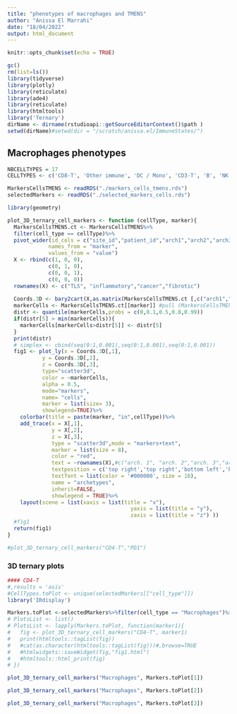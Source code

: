 ```yaml
---
title: "phenotypes of macrophages and TMENS"
author: "Anissa El Marrahi"
date: "18/04/2022"
output: html_document
---
```


```r
knitr::opts_chunk$set(echo = TRUE)
```


```r
gc()
rm(list=ls())
library(tidyverse)
library(plotly)
library(reticulate)
library(ade4)
library(reticulate)
library(htmltools)
library('Ternary')
dirName <- dirname(rstudioapi::getSourceEditorContext()$path )
setwd(dirName)#setwd(dir = "/scratch/anissa.el/ImmuneStates/")

```

## Macrophages phenotypes

```r

NBCELLTYPES = 17
CELLTYPES <- c('CD8-T', 'Other immune', 'DC / Mono', 'CD3-T', 'B', 'NK', 'Keratin-positive tumor', 'Tumor','CD4-T', 'Mesenchymal-like', 'Macrophages', 'Endothelial', 'Tregs', 'Unidentified', 'DC', 'Mono / Neu','Neutrophils')

```

```r
MarkersCellsTMENS <- readRDS("./markers_cells_tmens.rds")
selectedMarkers <- readRDS("./selected_markers_cells.rds")
```


```r
library(geometry)

plot_3D_ternary_cell_markers <- function (cellType, marker){
  MarkersCellsTMENS.ct <- MarkersCellsTMENS%>%
  filter(cell_type == cellType)%>%
  pivot_wider(id_cols = c("site_id","patient_id","arch1","arch2","arch3","arch4"),
             names_from = "marker",
             values_from = "value")
  X <- rbind(c(1, 0, 0),
             c(0, 1, 0),
             c(0, 0, 1),
             c(0, 0, 0))
  rownames(X) <- c("TLS", "inflammatory","cancer","fibrotic")
  
  Coords.3D <- bary2cart(X,as.matrix(MarkersCellsTMENS.ct [,c("arch1","arch2","arch3","arch4")]))
  markerCells <- MarkersCellsTMENS.ct[[marker]] #pull (MarkersCellsTMENS.ct,marker )
  distr <- quantile(markerCells,probs = c(0,0.1,0.5,0.8,0.99))
  if(distr[5] > min(markerCells)){
    markerCells[markerCells>distr[5]] <- distr[5]
  }
  print(distr)
  # simplex <- cbind(seq(0:1,0.001),seq(0:1,0.001),seq(0:1,0.001))
  fig1 <- plot_ly(x = Coords.3D[,1],
           y = Coords.3D[,2],
           z = Coords.3D[,3],
           type="scatter3d",
           color = ~markerCells,
           alpha = 0.5,
           mode="markers",
           name= "cells",
           marker = list(size= 3),
           showlegend=TRUE)%>%
    colorbar(title = paste(marker, "in",cellType))%>%
    add_trace(x = X[,1],
              y = X[,2],
              z = X[,3],
              type = "scatter3d",mode = "markers+text",
              marker = list(size = 8),
              color = "red",
              text = ~rownames(X),#c("arch. 1", "arch. 2","arch. 3","arch. 4"),#c("arch. 2", "arch. 1","arch. 3","arch. 4"),
              textposition = c('top right','top right','bottom left','bottom left'),
              textfont = list(color = '#000000', size = 16),
              name = "archetypes",
              inherit=FALSE,
              showlegend = TRUE)%>%
    layout(scene = list(xaxis = list(title = "x"), 
                                       yaxis = list(title = "y"), 
                                       zaxis = list(title = "z") ))
  #fig1
  return(fig1)
}

#plot_3D_ternary_cell_markers("CD4-T","PD1")

```


### 3D ternary plots 

```r
#### CD4-T
#,results = 'asis'
#CellTypes.toPlot <- unique(selectedMarkers[["cell_type"]])
library('IRdisplay')

Markers.toPlot <-selectedMarkers%>%filter(cell_type == "Macrophages")%>%pull(marker)
# PlotsList <- list()
# PlotsList <- lapply(Markers.toPlot, function(marker1){
#   fig <- plot_3D_ternary_cell_markers("CD4-T", marker1)
#   print(htmltools::tagList(fig))
#   #cat(as.character(htmltools::tagList(fig)))#,browse=TRUE
#   #htmlwidgets::saveWidget(fig,"fig1.html")
#   #htmltools::html_print(fig)
# })

plot_3D_ternary_cell_markers("Macrophages", Markers.toPlot[1])


```


```r
plot_3D_ternary_cell_markers("Macrophages", Markers.toPlot[2])
```


```r
plot_3D_ternary_cell_markers("Macrophages", Markers.toPlot[3])
```

